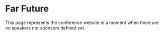 
<Meta title="Templates|Far Future" component={FarFuture} />

# Far Future

This page represents the conference website in a moment when there are no
speakers nor sponsors defined yet.

<Preview>
  <Story name="default">
    <FarFuture title={text('title', 'Conference Template')}/>
  </Story>
</Preview>
